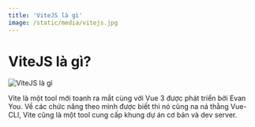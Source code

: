 ```yaml
---
title: 'ViteJS là gì'
image: /static/media/vitejs.jpg
---
```


# ViteJS là gì?

![ViteJS là gì](/static/media/vitejs.jpg)

Vite là một tool mới toanh ra mắt cùng với Vue 3 được phát triển bởi Evan You. Về các chức năng theo mình được biết thì nó cũng na ná thằng Vue-CLI, Vite cũng là một tool cung cấp khung dự án cơ bản và dev server.

